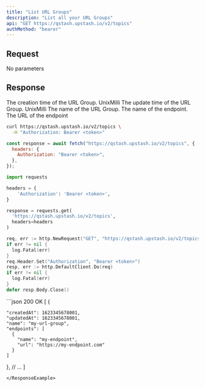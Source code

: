 ```yaml
---
title: "List URL Groups"
description: "List all your URL Groups"
api: "GET https://qstash.upstash.io/v2/topics"
authMethod: "bearer"
---
```


## Request

No parameters

## Response

<ResponseField name="" type="Array" required>
<Expandable defaultOpen>

<ResponseField name="createdAt" type="int" required>
  The creation time of the URL Group. UnixMilli
</ResponseField>
<ResponseField name="updatedAt" type="int" required>
  The update time of the URL Group. UnixMilli
</ResponseField>
<ResponseField name="name" type="string" required>
  The name of the URL Group.
</ResponseField>
<ResponseField name="endpoints" type="Array" required>

<Expandable defaultOpen>

  <ParamField body="name" type="string" required >
  The name of the endpoint.
  </ParamField>
  <ParamField body="url" type="string" required >
  The URL of the endpoint
  </ParamField>
</Expandable>
</ResponseField>
</Expandable>
</ResponseField>
<RequestExample>

```sh curl
curl https://qstash.upstash.io/v2/topics \
  -H "Authorization: Bearer <token>"
```

```js Node
const response = await fetch("https://qstash.upstash.io/v2/topics", {
  headers: {
    Authorization: "Bearer <token>",
  },
});
```

```python Python
import requests

headers = {
    'Authorization': 'Bearer <token>',
}

response = requests.get(
  'https://qstash.upstash.io/v2/topics',
  headers=headers
)
```

```go Go
req, err := http.NewRequest("GET", "https://qstash.upstash.io/v2/topics", nil)
if err != nil {
  log.Fatal(err)
}
req.Header.Set("Authorization", "Bearer <token>")
resp, err := http.DefaultClient.Do(req)
if err != nil {
  log.Fatal(err)
}
defer resp.Body.Close()
```

</RequestExample>

<ResponseExample>
```json 200 OK
[
  {
  
    "createdAt": 1623345678001,
    "updatedAt": 1623345678001,
    "name": "my-url-group",
    "endpoints": [
      {
        "name": "my-endpoint",
        "url": "https://my-endpoint.com"
      }
    ]
  },
  // ...
]
```
</ResponseExample>

